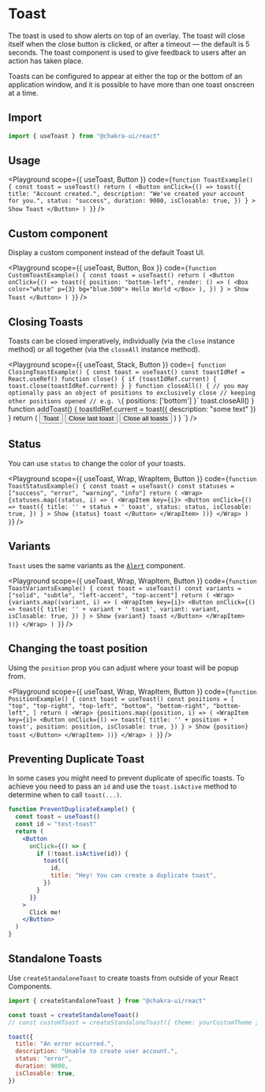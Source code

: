 

#  Toast

The toast is used to show alerts on top of an overlay. The toast will close
itself when the close button is clicked, or after a timeout — the default is 5
seconds. The toast component is used to give feedback to users after an action
has taken place.





Toasts can be configured to appear at either the top or the bottom of an
application window, and it is possible to have more than one toast onscreen at a
time.

## Import

```js
import { useToast } from "@chakra-ui/react"
```

## Usage

<Playground
scope={{ useToast, Button }}
code={`
function ToastExample() {
  const toast = useToast()
  return (
    <Button
      onClick={() =>
        toast({
          title: "Account created.",
          description: "We've created your account for you.",
          status: "success",
          duration: 9000,
          isClosable: true,
        })
      }
    >
      Show Toast
    </Button>
  )
}
`}
/>

## Custom component

Display a custom component instead of the default Toast UI.

<Playground
scope={{ useToast, Button, Box }}
code={`
function CustomToastExample() {
  const toast = useToast()
  return (
    <Button
      onClick={() =>
        toast({
          position: "bottom-left",
          render: () => (
            <Box color="white" p={3} bg="blue.500">
              Hello World
            </Box>
          ),
        })
      }
    >
      Show Toast
    </Button>
  )
}
`}
/>

## Closing Toasts

Toasts can be closed imperatively, individually (via the `close` instance
method) or all together (via the `closeAll` instance method).

<Playground
scope={{ useToast, Stack, Button }}
code={`
function ClosingToastExample() {
  const toast = useToast()
  const toastIdRef = React.useRef()
  function close() {
    if (toastIdRef.current) {
      toast.close(toastIdRef.current)
    }
  }
  function closeAll() {
    // you may optionally pass an object of positions to exclusively close
    // keeping other positions opened
    // e.g. \`{ positions: ['bottom'] }\`
    toast.closeAll()
  }
  function addToast() {
    toastIdRef.current = toast({ description: "some text" })
  }
  return (
    <Stack isInline spacing={2}>
      <Button onClick={addToast} type="button">
        Toast
      </Button>
      <Button onClick={close} type="button" variant="outline">
        Close last toast
      </Button>
      <Button onClick={closeAll} type="button" variant="outline">
        Close all toasts
      </Button>
    </Stack>
  )
}
`}
/>

## Status

You can use `status` to change the color of your toasts.

<Playground
scope={{ useToast, Wrap, WrapItem, Button }}
code={`
function ToastStatusExample() {
  const toast = useToast()
  const statuses = ["success", "error", "warning", "info"]
  return (
    <Wrap>
      {statuses.map((status, i) => (
        <WrapItem key={i}>
          <Button
            onClick={() =>
              toast({
                title: '' + status + ' toast',
                status: status,
                isClosable: true,
              })
            }
          >
            Show {status} toast
          </Button>
        </WrapItem>
      ))}
    </Wrap>
  )
}
`}
/>

## Variants

`Toast` uses the same variants as the
[`Alert`](https://chakra-ui.com/docs/feedback/alert) component.

<Playground
scope={{ useToast, Wrap, WrapItem, Button }}
code={`
function ToastVariantsExample() {
  const toast = useToast()
  const variants = ["solid", "subtle", "left-accent", "top-accent"]
  return (
    <Wrap>
      {variants.map((variant, i) => (
        <WrapItem key={i}>
          <Button
            onClick={() =>
              toast({
                title: '' + variant + ' toast',
                variant: variant,
                isClosable: true,
              })
            }
          >
            Show {variant} toast
          </Button>
        </WrapItem>
      ))}
    </Wrap>
  )
}
`}
/>

## Changing the toast position

Using the `position` prop you can adjust where your toast will be popup from.

<Playground
scope={{ useToast, Wrap, WrapItem, Button }}
code={`
function PositionExample() {
  const toast = useToast()
  const positions = [
    "top",
    "top-right",
    "top-left",
    "bottom",
    "bottom-right",
    "bottom-left",
  ]
  return (
    <Wrap>
      {positions.map((position, i) => (
        <WrapItem key={i}>
          <Button
            onClick={() =>
              toast({
                title: '' + position + ' toast',
                position: position,
                isClosable: true,
              })
            }
          >
            Show {position} toast
          </Button>
        </WrapItem>
      ))}
    </Wrap>
  )
}
`}
/>

## Preventing Duplicate Toast

In some cases you might need to prevent duplicate of specific toasts. To achieve
you need to pass an `id` and use the `toast.isActive` method to determine when
to call `toast(...)`.

```jsx live=false
function PreventDuplicateExample() {
  const toast = useToast()
  const id = "test-toast"
  return (
    <Button
      onClick={() => {
        if (!toast.isActive(id)) {
          toast({
            id,
            title: "Hey! You can create a duplicate toast",
          })
        }
      }}
    >
      Click me!
    </Button>
  )
}
```

## Standalone Toasts

Use `createStandaloneToast` to create toasts from outside of your React
Components.

```js
import { createStandaloneToast } from "@chakra-ui/react"

const toast = createStandaloneToast()
// const customToast = createStandaloneToast({ theme: yourCustomTheme })

toast({
  title: "An error occurred.",
  description: "Unable to create user account.",
  status: "error",
  duration: 9000,
  isClosable: true,
})
```